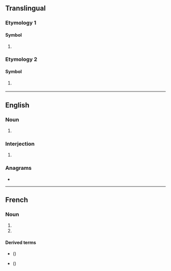 {{also|gn|.gn}}
==Translingual==

===Etymology 1===

====Symbol====
{{mul-symbol}}

# {{SI-unit-abb|giga|newton|[[force]]}}

===Etymology 2===

====Symbol====
{{mul-symbol}}

# {{ISO 3166|1|2|Guinea}}
#: {{syn|mul|GIN|qq1={{w|ISO 3166-1 alpha-3|alpha-3}}}}

----

==English==

===Noun===
{{en-noun}}

# {{lb|en|disease}} {{initialism of|en|glomerulonephritis}}

===Interjection===
{{en-interjection}}

# {{label|en|Internet|text messaging}} {{initialism of|en|good night}}

===Anagrams===
* {{anagrams|en|a=gn|NG|NG+|Ng|ng}}

----

==French==

===Noun===
{{fr-noun|m|-}}

# {{abbreviation of|fr|gaz naturel}}
# {{abbreviation of|fr|groupe nominal}}

====Derived terms====
* {{l|fr|GNL}} ({{l|fr|gaz naturel liquéfié}})
* {{l|fr|LGN}} ({{l|fr|liquide de gaz naturel}})